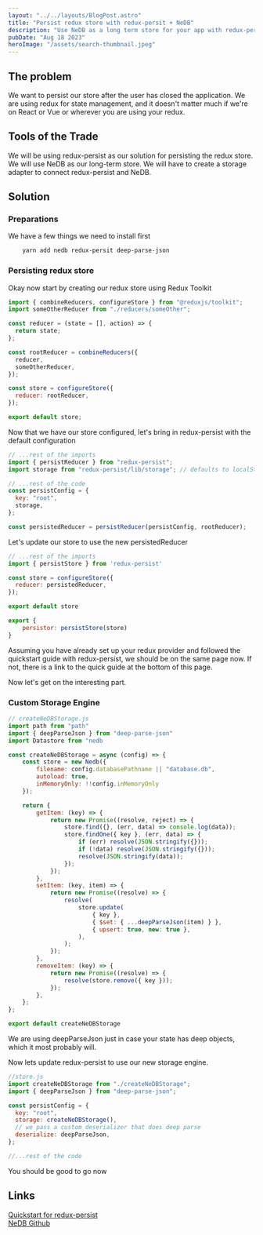 ```yaml
---
layout: "../../layouts/BlogPost.astro"
title: "Persist redux store with redux-persit + NeDB"
description: "Use NeDB as a long term store for your app with redux-persist"
pubDate: "Aug 18 2023"
heroImage: "/assets/search-thumbnail.jpeg"
---
```


## The problem

We want to persist our store after the user has closed the application. We are using redux for state management,
and it doesn't matter much if we're on React or Vue or wherever you are using your redux.

## Tools of the Trade

We will be using redux-persist as our solution for persisting the redux store. We will use NeDB as our long-term
store. We will have to create a storage adapter to connect redux-persist and NeDB.

## Solution

### Preparations

We have a few things we need to install first

```bash
    yarn add nedb redux-persit deep-parse-json
```

### Persisting redux store

Okay now start by creating our redux store using Redux Toolkit

```js
import { combineReducers, configureStore } from "@reduxjs/toolkit";
import someOtherReducer from "./reducers/someOther";

const reducer = (state = [], action) => {
  return state;
};

const rootReducer = combineReducers({
  reducer,
  someOtherReducer,
});

const store = configureStore({
  reducer: rootReducer,
});

export default store;
```

Now that we have our store configured, let's bring in redux-persist with the default configuration

```js
// ...rest of the imports
import { persistReducer } from "redux-persist";
import storage from "redux-persist/lib/storage"; // defaults to localStorage for web

// ...rest of the code
const persistConfig = {
  key: "root",
  storage,
};

const persistedReducer = persistReducer(persistConfig, rootReducer);
```

Let's update our store to use the new persistedReducer

```js
// ...rest of the imports
import { persistStore } from 'redux-persist'

const store = configureStore({
  reducer: persistedReducer,
});

export default store

export {
    persistor: persistStore(store)
}
```

Assuming you have already set up your redux provider and followed the quickstart
guide with redux-persist, we should be on the same page now. If not, there is a link
to the quick guide at the bottom of this page.

Now let's get on the interesting part.

### Custom Storage Engine

```js
// createNeDBStorage.js
import path from "path"
import { deepParseJson } from "deep-parse-json"
import Datastore from "nedb

const createNeDBStorage = async (config) => {
	const store = new Nedb({
		filename: config.databasePathname || "database.db",
		autoload: true,
        inMemoryOnly: !!config.inMemoryOnly
	});

	return {
		getItem: (key) => {
			return new Promise((resolve, reject) => {
				store.find({}, (err, data) => console.log(data));
				store.findOne({ key }, (err, data) => {
					if (err) resolve(JSON.stringify({}));
					if (!data) resolve(JSON.stringify({}));
					resolve(JSON.stringify(data));
				});
			});
		},
		setItem: (key, item) => {
			return new Promise((resolve) => {
				resolve(
					store.update(
						{ key },
						{ $set: { ...deepParseJson(item) } },
						{ upsert: true, new: true },
					),
				);
			});
		},
		removeItem: (key) => {
			return new Promise((resolve) => {
				resolve(store.remove({ key }));
			});
		},
	};
};

export default createNeDBStorage
```

We are using deepParseJson just in case your state has deep objects, which it most probably will.

Now lets update redux-persist to use our new storage engine.

```js
//store.js
import createNeDBStorage from "./createNeDBStorage";
import { deepParseJson } from "deep-parse-json";

const persistConfig = {
  key: "root",
  storage: createNeDBStorage(),
  // we pass a custom deserializer that does deep parse
  deserialize: deepParseJson,
};

//...rest of the code
```

You should be good to go now

## Links

<a href="https://github.com/rt2zz/redux-persis" target="_blank">Quickstart for redux-persist</a><br>
<a href="https://github.com/louischatriot/nedb" target="_blank">NeDB Github</a><br>
